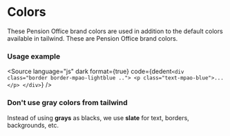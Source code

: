 

<Meta title="Color Scheme" />

# Colors

These Pension Office brand colors are used in addition to the default colors available in tailwind. These are Pension Office brand colors.

<ColorPalette>
	<ColorItem
		title="Pension Blue"
		subtitle="Primary"
		colors={{ mpaoBlue: "#282f53", mpaoLightblue: "#3f54c0" }}
	/>
	<ColorItem
		title="Pension Orange"
		subtitle="Secondary (Highlight)"
		colors={{ mpaoOrange: "#ec6d25" }}
	/>
</ColorPalette>

### Usage example

<Source
	language="js"
	dark
	format={true}
	code={dedent`
    <div class="border border-mpao-lightblue ..">
        <p class="text-mpao-blue">...</p>
    </div>
  `}
/>

### Don't use gray colors from tailwind

Instead of using **grays** as blacks, we use **slate** for text, borders, backgrounds, etc.

<ColorPalette>
  <ColorItem
    title="[]-slate-50"
    subtitle="Slate is the New Black"
    colors={{
        50: '#f8fffc',
        100: '#f1f5f9',
        200: '#e2e8f0',
        300: '#cbd5e1',
        400: '#94a3b8',
        500: '#64748b',
        600: '#475569',
        700: '#334155',
    }}
  />

</ColorPalette>
